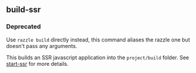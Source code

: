 
<Meta title="scripts/commands/build-ssr" />

## build-ssr

### Deprecated

Use `razzle build` directly instead, this command aliases the razzle one but doesn't pass any arguments.

This builds an SSR javascript application into the `project/build` folder. See [start-ssr](#section-start-ssr) for more details.
